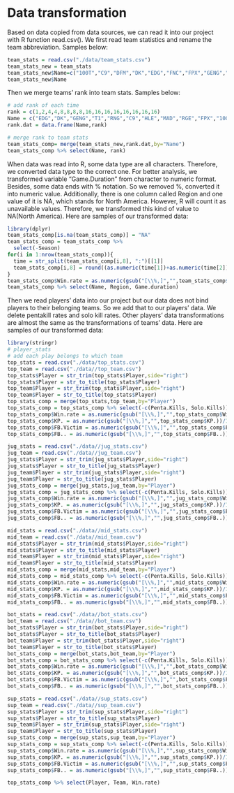 # Data transformation

Based on data copied from data sources, we can read it into our project with R function read.csv(). We first read team statistics and rename the team abbreviation. Samples below:
```r
team_stats = read.csv("./data/team_stats.csv")
team_stats_new = team_stats
team_stats_new$Name=c("100T","C9","DFM","DK","EDG","FNC","FPX","GENG","HLE","LNG","MAD","PSG","RGE","RNG","T1","TL")
team_stats_new$Name
```

Then we merge teams' rank into team stats. Samples below:

```r
# add rank of each time
rank = c(1,2,4,4,8,8,8,8,16,16,16,16,16,16,16,16)
Name = c("EDG","DK","GENG","T1","RNG","C9","HLE","MAD","RGE","FPX","100T","DFM","PSG","FNC","LNG","TL")
rank.dat = data.frame(Name,rank)

# merge rank to team stats
team_stats_comp= merge(team_stats_new,rank.dat,by="Name")
team_stats_comp %>% select(Name, rank)
```

When data was read into R, some data type are all characters. Therefore, we converted data type to the correct one. For better analysis, we transformed variable “Game.Duration” from character to numeric format. Besides, some data ends with % notation. So we removed %, converted it into numeric value. Additionally, there is one column called Region and one value of it is NA, which stands for North America. However, R will count it as unavailable values. Therefore, we transformed this kind of value to NA(North America). Here are samples of our transformed data:

```r
library(dplyr)
team_stats_comp[is.na(team_stats_comp)] = "NA"
team_stats_comp = team_stats_comp %>%
  select(-Season)
for(i in 1:nrow(team_stats_comp)){
  time = str_split(team_stats_comp[i,8], ":")[[1]]
  team_stats_comp[i,8] = round((as.numeric(time[1])+as.numeric(time[2])/60), digits = 2)
}
team_stats_comp$Win.rate = as.numeric(gsub("[\\%,]","",team_stats_comp$Win.rate))/100
team_stats_comp %>% select(Name, Region, Game.duration)
```
Then we read players' data into our project but our data does not bind players to their belonging teams. So we add that to our players' data. We delete pentakill rates and solo kill rates. Other players' data transformations are almost the same as the transformations of teams' data. Here are samples of our transformed data:

```r
library(stringr)
# player_stats
# add each play belongs to which team
top_stats = read.csv("./data/top_stats.csv")
top_team = read.csv("./data//top_team.csv")
top_stats$Player = str_trim(top_stats$Player,side="right")
top_stats$Player = str_to_title(top_stats$Player) 
top_team$Player = str_trim(top_stats$Player,side="right")
top_team$Player = str_to_title(top_stats$Player) 
top_stats_comp = merge(top_stats,top_team,by="Player")
top_stats_comp = top_stats_comp %>% select(-c(Penta.Kills, Solo.Kills))
top_stats_comp$Win.rate = as.numeric(gsub("[\\%,]","",top_stats_comp$Win.rate))/100
top_stats_comp$KP. = as.numeric(gsub("[\\%,]","",top_stats_comp$KP.))/100
top_stats_comp$FB.Victim = as.numeric(gsub("[\\%,]","",top_stats_comp$FB.Victim))/100
top_stats_comp$FB.. = as.numeric(gsub("[\\%,]","",top_stats_comp$FB..))/100

jug_stats = read.csv("./data//jug_stats.csv")
jug_team = read.csv("./data//jug_team.csv")
jug_stats$Player = str_trim(jug_stats$Player,side="right")
jug_stats$Player = str_to_title(jug_stats$Player) 
jug_team$Player = str_trim(jug_stats$Player,side="right")
jug_team$Player = str_to_title(jug_stats$Player) 
jug_stats_comp = merge(jug_stats,jug_team,by="Player")
jug_stats_comp = jug_stats_comp %>% select(-c(Penta.Kills, Solo.Kills))
jug_stats_comp$Win.rate = as.numeric(gsub("[\\%,]","",jug_stats_comp$Win.rate))/100
jug_stats_comp$KP. = as.numeric(gsub("[\\%,]","",jug_stats_comp$KP.))/100
jug_stats_comp$FB.Victim = as.numeric(gsub("[\\%,]","",jug_stats_comp$FB.Victim))/100
jug_stats_comp$FB.. = as.numeric(gsub("[\\%,]","",jug_stats_comp$FB..))/100

mid_stats = read.csv("./data//mid_stats.csv")
mid_team = read.csv("./data//mid_team.csv")
mid_stats$Player = str_trim(mid_stats$Player,side="right")
mid_stats$Player = str_to_title(mid_stats$Player) 
mid_team$Player = str_trim(mid_stats$Player,side="right")
mid_team$Player = str_to_title(mid_stats$Player) 
mid_stats_comp = merge(mid_stats,mid_team,by="Player")
mid_stats_comp = mid_stats_comp %>% select(-c(Penta.Kills, Solo.Kills))
mid_stats_comp$Win.rate = as.numeric(gsub("[\\%,]","",mid_stats_comp$Win.rate))/100
mid_stats_comp$KP. = as.numeric(gsub("[\\%,]","",mid_stats_comp$KP.))/100
mid_stats_comp$FB.Victim = as.numeric(gsub("[\\%,]","",mid_stats_comp$FB.Victim))/100
mid_stats_comp$FB.. = as.numeric(gsub("[\\%,]","",mid_stats_comp$FB..))/100

bot_stats = read.csv("./data//bot_stats.csv")
bot_team = read.csv("./data//bot_team.csv")
bot_stats$Player = str_trim(bot_stats$Player,side="right")
bot_stats$Player = str_to_title(bot_stats$Player) 
bot_team$Player = str_trim(bot_stats$Player,side="right")
bot_team$Player = str_to_title(bot_stats$Player) 
bot_stats_comp = merge(bot_stats,bot_team,by="Player")
bot_stats_comp = bot_stats_comp %>% select(-c(Penta.Kills, Solo.Kills))
bot_stats_comp$Win.rate = as.numeric(gsub("[\\%,]","",bot_stats_comp$Win.rate))/100
bot_stats_comp$KP. = as.numeric(gsub("[\\%,]","",bot_stats_comp$KP.))/100
bot_stats_comp$FB.Victim = as.numeric(gsub("[\\%,]","",bot_stats_comp$FB.Victim))/100
bot_stats_comp$FB.. = as.numeric(gsub("[\\%,]","",bot_stats_comp$FB..))/100

sup_stats = read.csv("./data//sup_stats.csv")
sup_team = read.csv("./data//sup_team.csv")
sup_stats$Player = str_trim(sup_stats$Player,side="right")
sup_stats$Player = str_to_title(sup_stats$Player) 
sup_team$Player = str_trim(sup_stats$Player,side="right")
sup_team$Player = str_to_title(sup_stats$Player) 
sup_stats_comp = merge(sup_stats,sup_team,by="Player")
sup_stats_comp = sup_stats_comp %>% select(-c(Penta.Kills, Solo.Kills))
sup_stats_comp$Win.rate = as.numeric(gsub("[\\%,]","",sup_stats_comp$Win.rate))/100
sup_stats_comp$KP. = as.numeric(gsub("[\\%,]","",sup_stats_comp$KP.))/100
sup_stats_comp$FB.Victim = as.numeric(gsub("[\\%,]","",sup_stats_comp$FB.Victim))/100
sup_stats_comp$FB.. = as.numeric(gsub("[\\%,]","",sup_stats_comp$FB..))/100

top_stats_comp %>% select(Player, Team, Win.rate)
```


